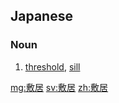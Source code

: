 ==Japanese==
{{ja-kanjitab|し|o1=き|い|yomi=kun}}

===Noun===
{{ja-noun|しき.い}}

# [[threshold]], [[sill]] {{gloss|bottom-most part of a doorway}}

[[mg:敷居]]
[[sv:敷居]]
[[zh:敷居]]